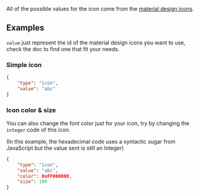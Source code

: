 


All of the possible values for the icon come from the [material design icons](https://api.flutter.dev/flutter/material/Icons-class.html#constants).

## Examples

`value` just represent the id of the material design icons you want to use, check the doc to find one that fit your needs.

### Simple icon

```json
{
    "type": "icon",
    "value": "abc"
}
```

### Icon color & size
You can also change the font color just for your icon, try by changing the `integer` code of this icon.

(In this example, the hexadecimal code uses a syntactic sugar from JavaScript but the value sent is still an Integer)

```json
{
    "type": "icon",
    "value": "abc",
    "color": 0xFF000000,
    "size": 100
}
```

<PropertyTable schema={schema}/>
